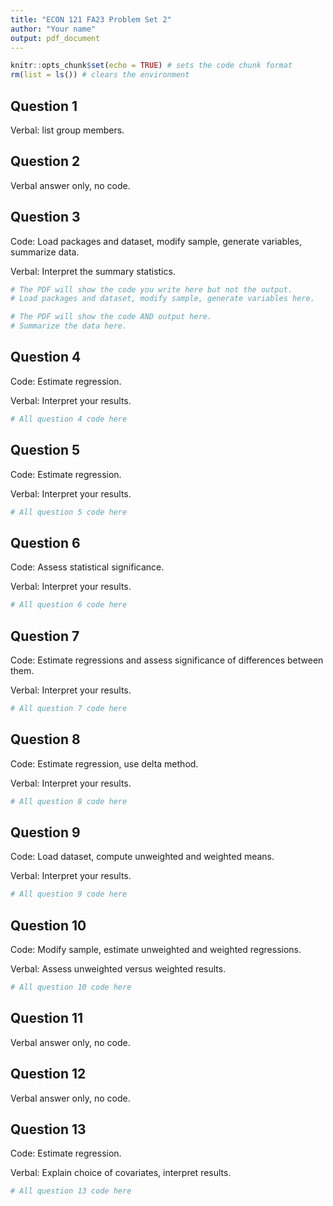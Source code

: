 ```yaml
---
title: "ECON 121 FA23 Problem Set 2"
author: "Your name"
output: pdf_document
---
```


```r
knitr::opts_chunk$set(echo = TRUE) # sets the code chunk format
rm(list = ls()) # clears the environment
```

## Question 1

Verbal: list group members.

\newpage

## Question 2

Verbal answer only, no code.

\newpage

## Question 3

Code: Load packages and dataset, modify sample, generate variables, summarize data.

Verbal: Interpret the summary statistics.

```r
# The PDF will show the code you write here but not the output.
# Load packages and dataset, modify sample, generate variables here.

```

```r
# The PDF will show the code AND output here.
# Summarize the data here.

```

\newpage

## Question 4

Code: Estimate regression.

Verbal: Interpret your results.

```r
# All question 4 code here

```

\newpage

## Question 5

Code: Estimate regression.

Verbal: Interpret your results.

```r
# All question 5 code here

```

\newpage

## Question 6

Code: Assess statistical significance.

Verbal: Interpret your results.

```r
# All question 6 code here

```

\newpage

## Question 7

Code: Estimate regressions and assess significance of differences between them.

Verbal: Interpret your results.

```r
# All question 7 code here

```

\newpage

## Question 8

Code: Estimate regression, use delta method.

Verbal: Interpret your results.

```r
# All question 8 code here

```

\newpage

## Question 9

Code: Load dataset, compute unweighted and weighted means.

Verbal: Interpret your results.

```r
# All question 9 code here

```

\newpage

## Question 10

Code: Modify sample, estimate unweighted and weighted regressions.

Verbal: Assess unweighted versus weighted results.

```r
# All question 10 code here

```

\newpage

## Question 11

Verbal answer only, no code.

\newpage

## Question 12

Verbal answer only, no code.

\newpage

## Question 13

Code: Estimate regression.

Verbal: Explain choice of covariates, interpret results.

```r
# All question 13 code here

```

